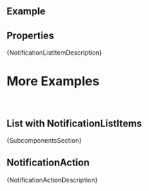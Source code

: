 
<Meta of={ComponentStories} />

<DocsHeader since="0.10.0" />

<br />

## Example

<Canvas of={ComponentStories.Default} />

## Properties

<ControlsWithNote of={ComponentStories.Default} />
<Markdown>{NotificationListItemDescription}</Markdown>

# More Examples

<br />

## List with NotificationListItems

<Canvas of={ComponentStories.MultipleNotifications} />

<Markdown>{SubcomponentsSection}</Markdown>

## NotificationAction

<ArgTypesWithNote hideHTMLPropsNote of={NotificationAction} />
<Markdown>{NotificationActionDescription}</Markdown>

<Footer />
